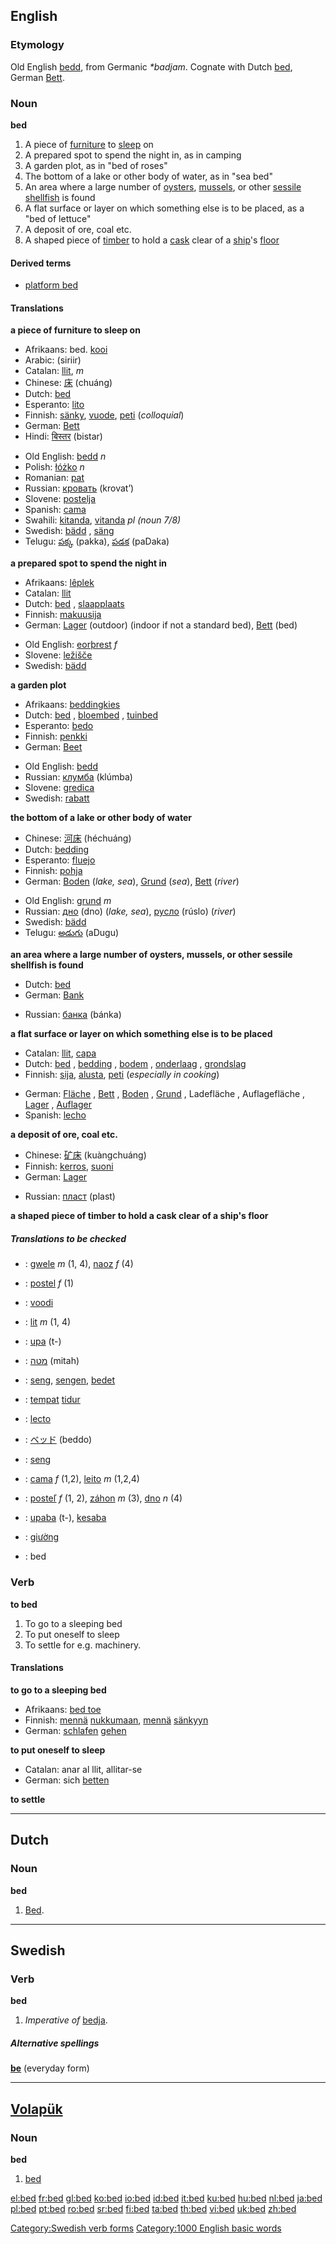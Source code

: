 ==English==

{{rank|copyright|4|late|529|bed|living|view|although}}

===Etymology===
Old English [[bedd]], from Germanic ''*badjam''.  Cognate with Dutch [[bed#Dutch|bed]], German [[Bett]].

===Noun===
'''bed'''

# A piece of [[furniture]] to [[sleep]] on
# A prepared spot to spend the night in, as in camping
# A garden plot, as in "bed of roses"
# The bottom of a lake or other body of water, as in "sea bed"
# An area where a large number of [[oyster]]s, [[mussel]]s, or other [[sessile]] [[shellfish]] is found
# A flat surface or layer on which something else is to be placed, as a "bed of lettuce"
# A deposit of ore, coal etc.
# A shaped piece of [[timber]] to hold a [[cask]] clear of a [[ship]]'s [[floor]]

====Derived terms====
* [[platform bed]]

====Translations====
'''a piece of furniture to sleep on'''
{{top}}
*Afrikaans: bed. [[kooi]]
*Arabic: {{ARchar|[[سرير]]}} (siriir)
*Catalan: [[llit]], ''m''
*Chinese: [[床]] (chuáng)
*Dutch: [[#Dutch|bed]] {{n}}
*Esperanto: [[lito]]
*Finnish: [[sänky]], [[vuode]], [[peti]] (''colloquial'')
*German: [[Bett]] {{n}}
*Hindi: [[बिस्तर]] (bistar)
{{mid}}
*Old English: [[bedd]] ''n''
*Polish: [[łóżko]] ''n''
*Romanian: [[pat]] {{n}}
*Russian: [[кровать]] (krovat’) {{f}}
*Slovene: [[postelja]] {{f}}
*Spanish: [[cama]]
*Swahili: [[kitanda]], [[vitanda]] ''pl (noun 7/8)''
*Swedish: [[bädd]] {{c}}, [[säng]] {{c}}
*Telugu: [[పక్క]] (pakka), [[పడక]] (paDaka)
{{bottom}}

'''a prepared spot to spend the night in'''
{{top}}
*Afrikaans: [[lêplek]] 
*Catalan: [[llit]]
*Dutch: [[#Dutch|bed]] {{n}}, [[slaapplaats]] {{f}}
*Finnish: [[makuusija]]
*German: [[Lager]] {{n}} (outdoor) (indoor if not a standard bed), [[Bett]] {{m}} (bed)
{{mid}}
*Old English: [[eorþrest]] ''f''
*Slovene: [[ležišče]] {{n}}
*Swedish: [[bädd]] {{c}} 
{{bottom}}

'''a garden plot'''
{{top}}
*Afrikaans: [[beddingkie]]s
*Dutch: [[#Dutch|bed]] {{n}}, [[bloembed]] {{n}}, [[tuinbed]] {{n}}
*Esperanto: [[bedo]]
*Finnish: [[penkki]]
*German: [[Beet]] {{n}}
{{mid}}
*Old English: [[bedd]]
*Russian: [[клумба]] (klúmba) {{f}}
*Slovene: [[gredica]] {{f}}
*Swedish: [[rabatt]] {{c}}
{{bottom}}

'''the bottom of a lake or other body of water'''
{{top}}
*Chinese: [[河床]] (héchuáng)
*Dutch: [[bedding]] {{f}}
*Esperanto: [[fluejo]]
*Finnish: [[pohja]]
*German: [[Boden]] {{m}} (''lake, sea''), [[Grund]] {{m}} (''sea''), [[Bett]] {{n}} (''river'')
{{mid}}
*Old English: [[grund]] ''m''
*Russian: [[дно]] (dno) {{n}} (''lake, sea''), [[русло]] (rúslo) {{n}} (''river'')
*Swedish: [[bädd]] {{c}}
*Telugu: [[అడుగు]] (aDugu)
{{bottom}}

'''an area where a large number of oysters, mussels, or other sessile shellfish is found'''
{{top}}
*Dutch: [[#Dutch|bed]] {{n}}
*German: [[Bank]] {{f}}
{{mid}}
*Russian: [[банка]] (bánka) {{f}}
{{bottom}}

'''a flat surface or layer on which something else is to be placed'''
{{top}}
*Catalan: [[llit]], [[capa]]
*Dutch: [[#Dutch|bed]] {{n}}, [[bedding]] {{f}}, [[bodem]] {{m}}, [[onderlaag]] {{f}}, [[grondslag]] {{m}}
*Finnish: [[sija]], [[alusta]], [[peti]] (''especially in cooking'')
{{mid}}
*German: [[Fläche]] {{f}}, [[Bett]] {{m}}, [[Boden]] {{m}}, [[Grund]] {{m}},  Ladefläche {{f}}, Auflagefläche {{f}}, [[Lager]] {{n}}, [[Auflager]] {{n}}
*Spanish: [[lecho]]
{{bottom}}

'''a deposit of ore, coal etc.'''
{{top}}
*Chinese: [[矿床]] (kuàngchuáng)
*Finnish: [[kerros]], [[suoni]]
*German: [[Lager]] {{n}}
{{mid}}
*Russian: [[пласт]] (plast) {{m}}
{{bottom}}

'''a shaped piece of timber to hold a cask clear of a ship's floor'''
{{top}}

{{mid}}

{{bottom}}

=====Translations to be checked=====
<!--Remove this section once all of the translations below have been moved into the tables above.-->
{{checktrans}}

*{{ttbc|Breton}}: [[gwele]] ''m'' (1, 4), [[naoz]] ''f'' (4)
*{{ttbc|Czech}}: [[postel]] ''f'' (1)
*{{ttbc|Estonian}}: [[voodi]]
*{{ttbc|French}}: [[lit]] ''m'' (1, 4)
*{{ttbc|Guaraní}}: [[upa]] (t-)
*{{ttbc|Hebrew}}: [[מטה]] (mitah)
*{{ttbc|Icelandic}}: [[seng]], [[sengen]], [[bedet]] 
*{{ttbc|Indonesian}}: [[tempat]] [[tidur]]
*{{ttbc|Interlingua}}: [[lecto]]
*{{ttbc|Japanese}}: [[ベッド]] (beddo)
*{{ttbc|Norwegian}}: [[seng]] {{c}}
*{{ttbc|Portuguese}}: [[cama]] ''f'' (1,2), [[leito]] ''m'' (1,2,4)
*{{ttbc|Slovak}}: [[posteľ]] ''f'' (1, 2), [[záhon]] ''m'' (3), [[dno]] ''n'' (4)
*{{ttbc|Tupinambá}}: [[upaba]] (t-), [[kesaba]]
*{{ttbc|Vietnamese}}: [[giường]]
*{{ttbc|Volapük}}: bed

===Verb===
'''to bed'''

# To go to a sleeping bed
# To put oneself to sleep
# To settle for e.g. machinery.

====Translations====
'''to go to a sleeping bed'''
{{top}}
*Afrikaans: [[bed toe]]
*Finnish: [[mennä]] [[nukkua|nukkumaan]], [[mennä]] [[sänky]]yn
*German: [[schlafen]] [[gehen]]
{{mid}}

{{bottom}}

'''to put oneself to sleep'''
{{top}}
*Catalan: anar al llit, allitar-se
*German: sich [[betten]]
{{mid}}

{{bottom}}


'''to settle'''
{{top}}

{{mid}}

{{bottom}}
----

==Dutch==

===Noun===
{{nl-noun|bedden|bedje}}
'''bed''' {{n}}
# [[#English|Bed]].

----

==Swedish==

===Verb===
'''bed''' 
# ''Imperative of'' [[bedja]].

=====Alternative spellings=====
'''[[be]]''' (everyday form)
[[Category:Swedish verb forms]]

----
==[[Volapük]]==

===Noun===
'''bed'''

# [[#English|bed]]


[[Category:1000 English basic words]]

{{TOW}}

[[el:bed]]
[[fr:bed]]
[[gl:bed]]
[[ko:bed]]
[[io:bed]]
[[id:bed]]
[[it:bed]]
[[ku:bed]]
[[hu:bed]]
[[nl:bed]]
[[ja:bed]]
[[pl:bed]]
[[pt:bed]]
[[ro:bed]]
[[sr:bed]]
[[fi:bed]]
[[ta:bed]]
[[th:bed]]
[[vi:bed]]
[[uk:bed]]
[[zh:bed]]